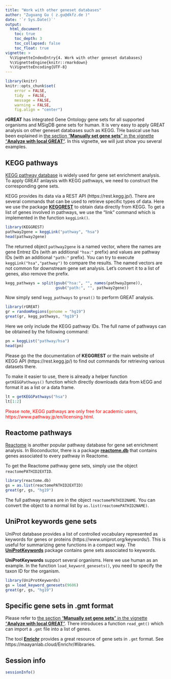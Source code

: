 ```yaml
---
title: "Work with other geneset databases"
author: "Zuguang Gu ( z.gu@dkfz.de )"
date: '`r Sys.Date()`'
output:
  html_document:
    toc: true
    toc_depth: 3
    toc_collapsed: false
    toc_float: true
vignette: >
  %\VignetteIndexEntry{4. Work with other geneset databases}
  %\VignetteEngine{knitr::rmarkdown}
  %\VignetteEncoding{UTF-8}
---
```


```r
library(knitr)
knitr::opts_chunk$set(
    error = FALSE,
    tidy  = FALSE,
    message = FALSE,
    warning = FALSE,
    fig.align = "center")
```


**rGREAT** has integrated Gene Ontology gene sets for all supported organisms and MSigDB gene sets for human. 
It is very easy to apply GREAT analysis on other geneset databases such as KEGG. THe basical use has been
explained in [the section "**Manually set gene sets**" in the vignette "**Analyze with local GREAT**"](local-GREAT.html#manually-set-gene-sets).
In this vignette, we will just show you several examples.


## KEGG pathways

[KEGG pathway database](https://www.genome.jp/kegg/pathway.html) is widely used for gene set enrichment analysis. To apply
GREAT anlaysis with KEGG pathways, we need to construct the corresponding gene sets.

KEGG provides its data via a REST API (https://rest.kegg.jp/). There are several commands that can be used to retrieve specific types of data.
Here we use the package [**KEGGREST**](https://bioconductor.org/packages/KEGGREST/) to obtain data directly from KEGG.
To get a list of genes involved in pathways, we use the "link" command which is implemented in the function `keggLink()`. 

```r
library(KEGGREST)
pathway2gene = keggLink("pathway", "hsa")
head(pathway2gene)
```

The returned object `pathway2gene` is a named vector, where the names are gene
Entrez IDs (with an additional `"hsa:"` prefix) and values are pathway IDs
(with an additional `"path:"` prefix). You can try to execute `keggLink("hsa","pathway")` 
to compare the results. The named vectors are not common for
downstream gene set analysis. Let's convert it to a list of genes, also remove the prefix.


```r
kegg_pathways = split(gsub("hsa:", "", names(pathway2gene)),
	                  gsub("path:", "", pathway2gene))
```

Now simply send `kegg_pathways` to `great()` to perform GREAT analysis.

```r
library(rGREAT)
gr = randomRegions(genome = "hg19")
great(gr, kegg_pathways, "hg19")
```

Here we only include the KEGG pathway IDs. The full name of pathways can be obtained by the following command:

```r
pn = keggList("pathway/hsa")
head(pn)
```

Please go the the documentation of **KEGGREST** or the main website of KEGG API (https://rest.kegg.jp/) to find out
commands for retrieving various datasets there.

To make it easier to use, there is already a helper function `getKEGGPathways()` function which 
directly downloads data from kEGG and format it as a list or a data frame.

```r
lt = getKEGGPathways("hsa")
lt[1:2]
```

<p style="color:red;">Please note, KEGG pathways are only free for academic users, https://www.pathway.jp/en/licensing.html.</p>


## Reactome pathways

[Reactome](https://reactome.org/) is another popular pathway database for gene set enrichment analysis. 
In Bioconductor, there is a package [**reactome.db**](https://bioconductor.org/packages/reactome.db/) that
contains genes associated to every pathway in Reactome.

To get the Reactome pathway gene sets, simply use the object `reactomePATHID2EXTID`.

```r
library(reactome.db)
gs = as.list(reactomePATHID2EXTID)
great(gr, gs, "hg19")
```

The full pathway names are in the object `reactomePATHID2NAME`. You can convert the object to a normal list by `as.list(reactomePATHID2NAME)`.

## UniProt keywords gene sets

UniProt database provides a list of controlled vocabulary represented as keywords for genes or proteins (https://www.uniprot.org/keywords/). 
This is useful for summarizing gene functions in a compact way. The [**UniProtKeywords**](https://bioconductor.org/packages/UniProtKeywords/) package contains
gene sets associated to keywords.

**UniProtKeywords** support several organisms. Here we use human as an example.
In the function `load_keyword_genesets()`, you need to specify the taxon ID for the organism.


```r
library(UniProtKeywords)
gs = load_keyword_genesets(9606)
great(gr, gs, "hg19")
```


## Specific gene sets in .gmt format

Please refer to [the section "**Manually set gene sets**" in the vignette "**Analyze with local GREAT**"](local-GREAT.html#manually-set-gene-sets). 
There introduces a function `read_gmt()` which can import a `.gmt` file into a list of genes.

The tool [**Enrichr**](https://maayanlab.cloud/Enrichr/) provides a great resource of gene sets in `.gmt` format. See https://maayanlab.cloud/Enrichr/#libraries.


## Session info

```r
sessionInfo()
```
